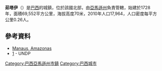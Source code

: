 '''茹塔伊'''（{{lang-pt|Jutaí}}）是[[巴西|巴西]]的城鎮，位於該國北部，由[[亞馬遜州_(巴西)|亞馬遜州]]負責管轄，始建於1728年，面積69,552平方公里，海拔高度70米，2010年人口17,964，人口密度每平方公里0.26人。

==參考資料==
*[http://www.jutai.am.gov.br/ Manaus, Amazonas] {{Wayback|url=http://www.jutai.am.gov.br/ |date=20220324170830 }}
*[https://web.archive.org/web/20091003103229/http://www.pnud.org.br/atlas/ranking/IDH-M%2091%2000%20Ranking%20decrescente%20%28pelos%20dados%20de%202000%29.htm] - UNDP

{{coord|02|44|49|S|66|46|01|W|scale:30000|display=title}}

{{Brazil-geo-stub}}
{{巴西亞馬遜州市鎮}}

[[Category:巴西亞馬遜州市鎮|Category:巴西亞馬遜州市鎮]]
[[Category:巴西城市|Category:巴西城市]]